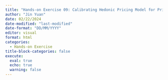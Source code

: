 ```yaml
---
title: "Hands-on Exercise 09: Calibrating Hedonic Pricing Model for Private Highrise Property with GWR Method"
author: "Jin Yuan"
date: 02/22/2024
date-modified: "last-modified"
date-format: "DD/MM/YYYY"
editor: visual
format: html
categories:
  - Hands-on Exercise
title-block-categories: false
execute: 
  eval: true
  echo: true
  warning: false
---
```

